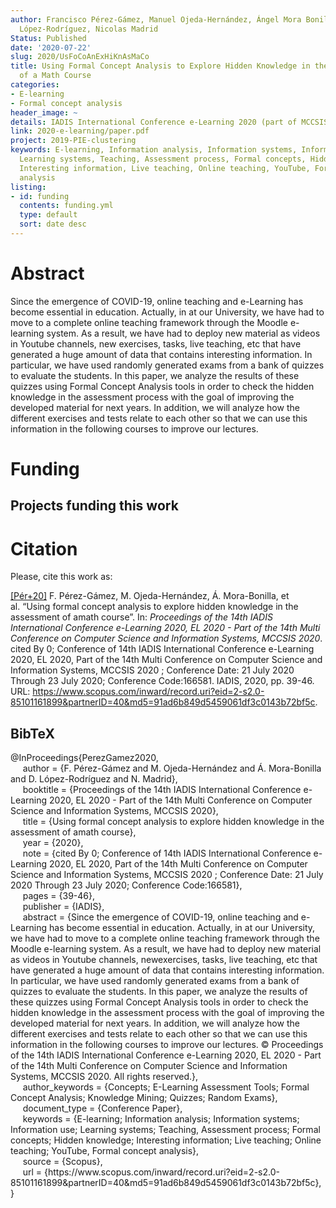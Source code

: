 ```yaml
---
author: Francisco Pérez-Gámez, Manuel Ojeda-Hernández, Ángel Mora Bonilla, Domingo
  López-Rodríguez, Nicolas Madrid
Status: Published
date: '2020-07-22'
slug: 2020/UsFoCoAnExHiKnAsMaCo
title: Using Formal Concept Analysis to Explore Hidden Knowledge in the Assessment
  of a Math Course
categories:
- E-learning
- Formal concept analysis
header_image: ~
details: IADIS International Conference e-Learning 2020 (part of MCCSIS 2020)
link: 2020-e-learning/paper.pdf
project: 2019-PIE-clustering
keywords: E-learning, Information analysis, Information systems, Information use,
  Learning systems, Teaching, Assessment process, Formal concepts, Hidden knowledge,
  Interesting information, Live teaching, Online teaching, YouTube, Formal concept
  analysis
listing:
- id: funding
  contents: funding.yml
  type: default
  sort: date desc
---
```



# Abstract


Since the emergence of COVID-19, online teaching and e-Learning has become essential in education. Actually, in at our University, we have had to move to a complete online teaching framework through the Moodle e-learning system. As a result, we have had to deploy new material as videos in Youtube channels, new exercises, tasks, live teaching, etc that have generated a huge amount of data that contains interesting information. In particular, we have used randomly generated exams from a bank of quizzes to evaluate the students. In this paper, we analyze the results of these quizzes using Formal Concept Analysis tools in order to check the hidden knowledge in the assessment process with the goal of improving the developed material for next years. In addition, we will analyze how the different exercises and tests relate to each other so that we can use this information in the following courses to improve our lectures.




# Funding
::: {.callout-note appearance='minimal' collapse=false}
## Projects funding this work

:::{#funding}
:::
:::









# Citation
Please, cite this work as:


<a name=bib-PerezGamez2020></a>[[Pér+20]](#cite-PerezGamez2020) F. Pérez-Gámez, M. Ojeda-Hernández, Á. Mora-Bonilla, et al. “Using formal concept analysis to explore hidden knowledge in the assessment of amath course”. In: _Proceedings of the 14th IADIS International Conference e-Learning 2020, EL 2020 - Part of the 14th Multi Conference on Computer Science and Information Systems, MCCSIS 2020_. cited By 0; Conference of 14th IADIS International Conference e-Learning 2020, EL 2020, Part of the 14th Multi Conference on Computer Science and Information Systems, MCCSIS 2020 ; Conference Date: 21 July 2020 Through 23 July 2020; Conference Code:166581. IADIS, 2020, pp. 39-46. URL:
[https://www.scopus.com/inward/record.uri?eid=2-s2.0-85101161899&partnerID=40&md5=91ad6b849d5459061df3c0143b72bf5c](https://www.scopus.com/inward/record.uri?eid=2-s2.0-85101161899&partnerID=40&md5=91ad6b849d5459061df3c0143b72bf5c).

::: {.callout-note appearance="minimal" collapse=true}

## BibTeX

@InProceedings{PerezGamez2020,<br>&nbsp;&nbsp;&nbsp;&nbsp;  author = {F. Pérez-Gámez and M. Ojeda-Hernández and Á. Mora-Bonilla and D. López-Rodríguez and N. Madrid},<br>&nbsp;&nbsp;&nbsp;&nbsp;  booktitle = {Proceedings of the 14th IADIS International Conference e-Learning 2020, EL 2020 - Part of the 14th Multi Conference on Computer Science and Information Systems, MCCSIS 2020},<br>&nbsp;&nbsp;&nbsp;&nbsp;  title = {Using formal concept analysis to explore hidden knowledge in the assessment of amath course},<br>&nbsp;&nbsp;&nbsp;&nbsp;  year = {2020},<br>&nbsp;&nbsp;&nbsp;&nbsp;  note = {cited By 0; Conference of 14th IADIS International Conference e-Learning 2020, EL 2020, Part of the 14th Multi Conference on Computer Science and Information Systems, MCCSIS 2020 ; Conference Date: 21 July 2020 Through 23 July 2020; Conference Code:166581},<br>&nbsp;&nbsp;&nbsp;&nbsp;  pages = {39-46},<br>&nbsp;&nbsp;&nbsp;&nbsp;  publisher = {IADIS},<br>&nbsp;&nbsp;&nbsp;&nbsp;  abstract = {Since the emergence of COVID-19, online teaching and e-Learning has become essential in education. Actually, in at our University, we have had to move to a complete online teaching framework through the Moodle e-learning system. As a result, we have had to deploy new material as videos in Youtube channels, newexercises, tasks, live teaching, etc that have generated a huge amount of data that contains interesting information. In particular, we have used randomly generated exams from a bank of quizzes to evaluate the students. In this paper, we analyze the results of these quizzes using Formal Concept Analysis tools in order to check the hidden knowledge in the assessment process with the goal of improving the developed material for next years. In addition, we will analyze how the different exercises and tests relate to each other so that we can use this information in the following courses to improve our lectures. © Proceedings of the 14th IADIS International Conference e-Learning 2020, EL 2020 - Part of the 14th Multi Conference on Computer Science and Information Systems, MCCSIS 2020. All rights reserved.},<br>&nbsp;&nbsp;&nbsp;&nbsp;  author_keywords = {Concepts; E-Learning Assessment Tools; Formal Concept Analysis; Knowledge Mining; Quizzes; Random Exams},<br>&nbsp;&nbsp;&nbsp;&nbsp;  document_type = {Conference Paper},<br>&nbsp;&nbsp;&nbsp;&nbsp;  keywords = {E-learning; Information analysis; Information systems; Information use; Learning systems; Teaching, Assessment process; Formal concepts; Hidden knowledge; Interesting information; Live teaching; Online teaching; YouTube, Formal concept analysis},<br>&nbsp;&nbsp;&nbsp;&nbsp;  source = {Scopus},<br>&nbsp;&nbsp;&nbsp;&nbsp;  url = {https://www.scopus.com/inward/record.uri?eid=2-s2.0-85101161899&partnerID=40&md5=91ad6b849d5459061df3c0143b72bf5c},<br>}

:::









